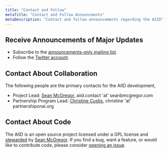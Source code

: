 ```yaml
---
title: "Contact and Follow"
metaTitle: "Contact and Follow Announcments"
metaDescription: "Contact and follow announcements regarding the AIID"
---
```


## Receive Announcements of Major Updates

* Subscribe to the [announcements-only mailing list](https://groups.google.com/g/incidentsdb).
* Follow the [Twitter account](https://twitter.com/IncidentsDB).

## Contact About Collaboration

The following people are the primary contacts for the AIID development,

* Project Lead: [Sean McGregor](https://seanbmcgregor.com/), aiid.contact 'at' seanbmcgregor.com
* Partnership Program Lead: [Christine Custis](https://www.partnershiponai.org/team/christine-custis/), christine 'at' partnershiponai.org

## Contact About Code

The AIID is an open source project licensed under a GPL license and [stewarded](/about/1-governance) by [Sean McGregor](https://seanbmcgregor.com/). If you find a bug, want a feature, or would like to contribute code, please consider [opening an issue](https://github.com/PartnershipOnAI/aiid/issues/new).
